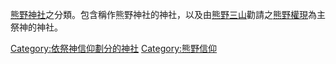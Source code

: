[[熊野神社|熊野神社]]之分類。包含稱作熊野神社的神社，以及由[[熊野三山|熊野三山]]勸請之[[熊野權現|熊野權現]]為主祭神的神社。

[[Category:依祭神信仰劃分的神社|Category:依祭神信仰劃分的神社]]
[[Category:熊野信仰|Category:熊野信仰]]